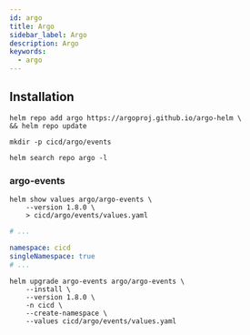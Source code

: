 ```yaml
---
id: argo
title: Argo
sidebar_label: Argo
description: Argo
keywords:
  - argo
---
```


## Installation

```shell
helm repo add argo https://argoproj.github.io/argo-helm \
&& helm repo update
```

```shell
mkdir -p cicd/argo/events
```

```shell
helm search repo argo -l
```

### argo-events

```shell
helm show values argo/argo-events \
    --version 1.8.0 \
    > cicd/argo/events/values.yaml
```

```yaml title="cicd/argo/events/values.yaml"
# ...

namespace: cicd
singleNamespace: true
# ...
```

```shell
helm upgrade argo-events argo/argo-events \
    --install \
    --version 1.8.0 \
    -n cicd \
    --create-namespace \
    --values cicd/argo/events/values.yaml
```

